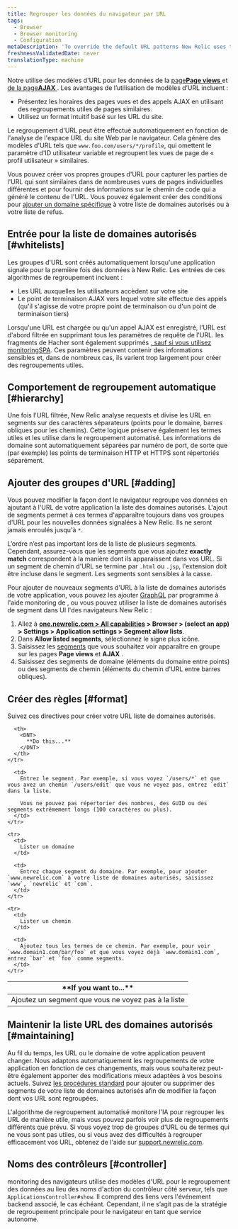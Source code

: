 ```yaml
---
title: Regrouper les données du navigateur par URL
tags:
  - Browser
  - Browser monitoring
  - Configuration
metaDescription: 'To override the default URL patterns New Relic uses to group event data, add URLs to your allow list in browser monitoring settings.'
freshnessValidatedDate: never
translationType: machine
---
```


Notre <InlinePopover type="browser" />utilise des modèles d&apos;URL pour les données de la [page<DNT>**Page views**</DNT> ](/docs/browser/new-relic-browser/additional-standard-features/page-views-insights-your-sites-popularity)et [de la page<DNT>**AJAX**</DNT> ](/docs/browser/new-relic-browser/browser-pro-features/ajax-dashboard-identifying-time-consuming-calls). Les avantages de l’utilisation de modèles d’URL incluent :

* Présentez les horaires des pages vues et des appels AJAX en utilisant des regroupements utiles de pages similaires.
* Utilisez un format intuitif basé sur les URL du site.

Le regroupement d&apos;URL peut être effectué automatiquement en fonction de l&apos;analyse de l&apos;espace URL du site Web par le navigateur. Cela génère des modèles d&apos;URL tels que `www.foo.com/users/*/profile`, qui omettent le paramètre d&apos;ID utilisateur variable et regroupent les vues de page de « profil utilisateur » similaires.

Vous pouvez créer vos propres groupes d&apos;URL pour capturer les parties de l&apos;URL qui sont similaires dans de nombreuses vues de pages individuelles différentes et pour fournir des informations sur le chemin de code qui a généré le contenu de l&apos;URL. Vous pouvez également créer des conditions pour [ajouter un domaine spécifique](/docs/browser/new-relic-browser/installation-configuration/monitor-or-block-specific-domains) à votre liste de domaines autorisés ou à votre liste de refus.

## Entrée pour la liste de domaines autorisés [#whitelists]

Les groupes d&apos;URL sont créés automatiquement lorsqu&apos;une application signale pour la première fois des données à New Relic. Les entrées de ces algorithmes de regroupement incluent :

* Les URL auxquelles les utilisateurs accèdent sur votre site
* Le point de terminaison AJAX vers lequel votre site effectue des appels (qu&apos;il s&apos;agisse de votre propre point de terminaison ou d&apos;un point de terminaison tiers)

Lorsqu&apos;une URL est chargée ou qu&apos;un appel AJAX est enregistré, l&apos;URL est d&apos;abord filtrée en supprimant tous les paramètres de requête de l&apos;URL. les fragments de Hacher sont également supprimés [, sauf si vous utilisez monitoringSPA](/docs/browser/single-page-app-monitoring/use-spa-data/understand-spa-data-collection). Ces paramètres peuvent contenir des informations sensibles et, dans de nombreux cas, ils varient trop largement pour créer des regroupements utiles.

## Comportement de regroupement automatique [#hierarchy]

Une fois l&apos;URL filtrée, New Relic analyse requests et divise les URL en segments sur des caractères séparateurs (points pour le domaine, barres obliques pour les chemins). Cette logique préserve également les termes utiles et les utilise dans le regroupement automatisé. Les informations de domaine sont automatiquement séparées par numéro de port, de sorte que (par exemple) les points de terminaison HTTP et HTTPS sont répertoriés séparément.

## Ajouter des groupes d&apos;URL [#adding]

Vous pouvez modifier la façon dont le navigateur regroupe vos données en ajoutant à l&apos;URL de votre application la liste des domaines autorisés. L&apos;ajout de segments permet à ces termes d&apos;apparaître toujours dans vos groupes d&apos;URL pour les nouvelles données signalées à New Relic. Ils ne seront jamais enroulés jusqu&apos;à `*`.

L’ordre n’est pas important lors de la liste de plusieurs segments. Cependant, assurez-vous que les segments que vous ajoutez <DNT>**exactly match**</DNT> correspondent à la manière dont ils apparaissent dans vos URL. Si un segment de chemin d&apos;URL se termine par `.html` ou `.jsp`, l&apos;extension doit être incluse dans le segment. Les segments sont sensibles à la casse.

Pour ajouter de nouveaux segments d&apos;URL à la liste de domaines autorisés de votre application, vous pouvez les ajouter [GraphQL](/docs/apis/nerdgraph/examples/browser-monitoring-config-nerdgraph#browser-segments) par programme à l&apos;aide monitoring de , ou vous pouvez utiliser la liste de domaines autorisés de segment dans UI l&apos;des navigateurs New Relic :

1. Allez à <DNT>**[one.newrelic.com &gt; All capabilities](https://one.newrelic.com/all-capabilities) &gt; Browser &gt; (select an app) &gt; Settings &gt; Application settings &gt; Segment allow lists**</DNT>.
2. Dans <DNT>**Allow listed segments**</DNT>, sélectionnez le signe plus <Icon name="fe-plus-circle" /> icône.
3. Saisissez les [segments](#format) que vous souhaitez voir apparaître en groupe sur les pages <DNT>**Page views**</DNT> et <DNT>**AJAX**</DNT> .
4. Saisissez des segments de domaine (éléments du domaine entre points) ou des segments de chemin (éléments du chemin d&apos;URL entre barres obliques).

## Créer des règles [#format]

Suivez ces directives pour créer votre URL liste de domaines autorisés.

<table>
  <thead>
    <tr id="segments">
      <th width={200}>
        <DNT>
          **If you want to...**
        </DNT>
      </th>

      <th>
        <DNT>
          **Do this...**
        </DNT>
      </th>
    </tr>
  </thead>

  <tbody>
    <tr>
      <td>
        Ajoutez un segment que vous ne voyez pas à la liste
      </td>

      <td>
        Entrez le segment. Par exemple, si vous voyez `/users/*` et que vous avez un chemin `/users/edit` que vous ne voyez pas, entrez `edit` dans la liste.

        Vous ne pouvez pas répertorier des nombres, des GUID ou des segments extrêmement longs (100 caractères ou plus).
      </td>
    </tr>

    <tr>
      <td>
        Lister un domaine
      </td>

      <td>
        Entrez chaque segment du domaine. Par exemple, pour ajouter `www.newrelic.com` à votre liste de domaines autorisés, saisissez `www`, `newrelic` et `com`.
      </td>
    </tr>

    <tr>
      <td>
        Lister un chemin
      </td>

      <td>
        Ajoutez tous les termes de ce chemin. Par exemple, pour voir `www.domain1.com/bar/foo` et que vous voyez déjà `www.domain1.com`, entrez `bar` et `foo` comme segments.
      </td>
    </tr>
  </tbody>
</table>

## Maintenir la liste URL des domaines autorisés [#maintaining]

Au fil du temps, les URL ou le domaine de votre application peuvent changer. Nous adaptons automatiquement les regroupements de votre application en fonction de ces changements, mais vous souhaiterez peut-être également apporter des modifications mieux adaptées à vos besoins actuels. Suivez [les procédures standard](#adding) pour ajouter ou supprimer des segments de votre liste de domaines autorisés afin de modifier la façon dont vos URL sont regroupées.

L&apos;algorithme de regroupement automatisé monitore l&apos;IA pour regrouper les URL de manière utile, mais vous pouvez parfois voir plus de regroupements différents que prévu. Si vous voyez trop de groupes d&apos;URL ou de termes qui ne vous sont pas utiles, ou si vous avez des difficultés à regrouper efficacement vos URL, obtenez de l&apos;aide sur [support.newrelic.com](https://support.newrelic.com).

## Noms des contrôleurs [#controller]

monitoring des navigateurs utilise des modèles d&apos;URL pour le regroupement des données au lieu des noms d&apos;action du contrôleur côté serveur, tels que `ApplicationsController#show`. Il comprend des liens vers l&apos;événement backend <InlinePopover type="apm" />associé, le cas échéant. Cependant, il ne s’agit pas de la stratégie de regroupement principale pour le navigateur en tant que service autonome.